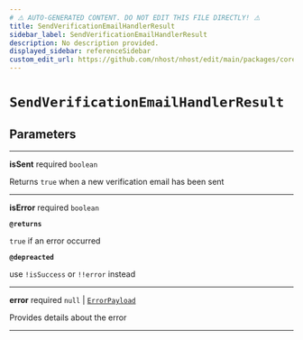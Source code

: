 ```yaml
---
# ⚠️ AUTO-GENERATED CONTENT. DO NOT EDIT THIS FILE DIRECTLY! ⚠️
title: SendVerificationEmailHandlerResult
sidebar_label: SendVerificationEmailHandlerResult
description: No description provided.
displayed_sidebar: referenceSidebar
custom_edit_url: https://github.com/nhost/nhost/edit/main/packages/core/src/promises/sendVerificationEmail.ts#L8
---
```


# `SendVerificationEmailHandlerResult`

## Parameters

---

**<span className="parameter-name">isSent</span>** <span className="optional-status">required</span> `boolean`

Returns `true` when a new verification email has been sent

---

**<span className="parameter-name">isError</span>** <span className="optional-status">required</span> `boolean`

**`@returns`**

`true` if an error occurred

**`@depreacted`**

use `!isSuccess` or `!!error` instead

---

**<span className="parameter-name">error</span>** <span className="optional-status">required</span> `null` | [`ErrorPayload`](/reference/docgen/javascript/auth/types/error-payload)

Provides details about the error

---
